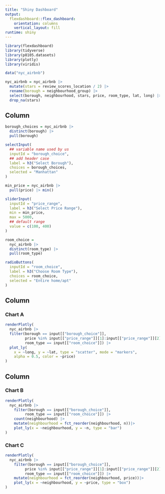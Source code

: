 ```yaml
---
title: "Shiny Dashboard"
output: 
  flexdashboard::flex_dashboard:
    orientation: columns
    vertical_layout: fill
runtime: shiny
---
```


```r
library(flexdashboard)
library(tidyverse)
library(p8105.datasets)
library(plotly)
library(viridis)
```

```r
data("nyc_airbnb")

nyc_airbnb = nyc_airbnb |>
  mutate(stars = review_scores_location / 2) |>
  rename(borough = neighbourhood_group) |>
  select(borough, neighbourhood, stars, price, room_type, lat, long) |>
  drop_na(stars)
```


Column {.sidebar}
-----------------------------------------------------------------------

```r
borough_choices = nyc_airbnb |> 
  distinct(borough) |>
  pull(borough)

selectInput(
  ## variable name used by us
  inputId = "borough_choice",
  ## add header case
  label = h3("Select Borough"),
  choices = borough_choices,
  selected = "Manhattan"
)
```

```r
min_price = nyc_airbnb |>
  pull(price) |> min()

sliderInput(
  inputId = "price_range",
  label = h3("Select Price Range"),
  min = min_price,
  max = 5000, 
  ## default range
  value = c(100, 400)
)
```

```r
room_choice = 
  nyc_airbnb |>
  distinct(room_type) |>
  pull(room_type)

radioButtons(
  inputId = "room_choice", 
  label = h3("Choose Room Type"),
  choices = room_choice, 
  selected = "Entire home/apt"
)
```

Column {data-width=650}
-----------------------------------------------------------------------

### Chart A

```r
renderPlotly(
  nyc_airbnb |>
  filter(borough == input[["borough_choice"]],
         price %in% input[["price_range"]][1]:input[["price_range"]][2],
         room_type == input[["room_choice"]]) |>
  plot_ly(
    x = ~long, y = ~lat, type = "scatter", mode = "markers",
    alpha = 0.5, color = ~price)
)
```

Column {data-width=350}
-----------------------------------------------------------------------

### Chart B

```r
renderPlotly(
  nyc_airbnb |>
    filter(borough == input[["borough_choice"]],
         room_type == input[["room_choice"]]) |>
    count(neighbourhood) |>
    mutate(neighbourhood = fct_reorder(neighbourhood, n))|>
    plot_ly(x = ~neighbourhood, y = ~n, type = "bar")
)
```

### Chart C

```r
renderPlotly(
  nyc_airbnb |>
    filter(borough == input[["borough_choice"]],
         price %in% input[["price_range"]][1]:input[["price_range"]][2],
         room_type == input[["room_choice"]]) |>
    mutate(neighbourhood = fct_reorder(neighbourhood, price))|>
    plot_ly(x = ~neighbourhood, y = ~price, type = "box")
)
```







